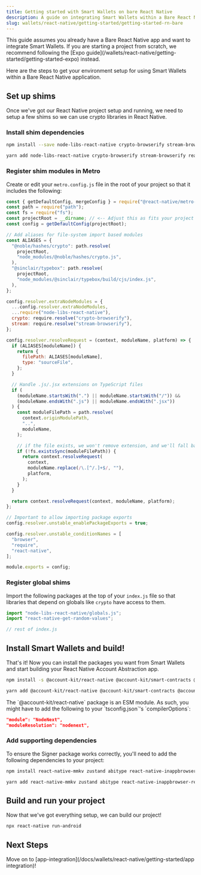 ```yaml
---
title: Getting started with Smart Wallets on bare React Native
description: A guide on integrating Smart Wallets within a Bare React Native application
slug: wallets/react-native/getting-started/getting-started-rn-bare
---
```


<Info>
  This guide assumes you already have a Bare React Native app and want to
  integrate Smart Wallets. If you are starting a project from scratch, we
  recommend following the [Expo
  guide](/wallets/react-native/getting-started/getting-started-expo) instead.
</Info>

Here are the steps to get your environment setup for using Smart Wallets within a Bare React Native application.

<Markdown src="../../../shared/react-native/prerequisites.mdx" />

## Set up shims

Once we've got our React Native project setup and running, we need to setup a few shims so we can use crypto libraries in React Native.

### Install shim dependencies

<CodeBlocks>

```bash npm
npm install --save node-libs-react-native crypto-browserify stream-browserify react-native-get-random-values
```

```bash yarn
yarn add node-libs-react-native crypto-browserify stream-browserify react-native-get-random-values
```

</CodeBlocks>

### Register shim modules in Metro

Create or edit your `metro.config.js` file in the root of your project so that it includes the following:

```js metro.config.js
const { getDefaultConfig, mergeConfig } = require("@react-native/metro-config");
const path = require("path");
const fs = require("fs");
const projectRoot = __dirname; // <-- Adjust this as fits your project setup
const config = getDefaultConfig(projectRoot);

// Add aliases for file-system import based modules
const ALIASES = {
  "@noble/hashes/crypto": path.resolve(
    projectRoot,
    "node_modules/@noble/hashes/crypto.js",
  ),
  "@sinclair/typebox": path.resolve(
    projectRoot,
    "node_modules/@sinclair/typebox/build/cjs/index.js",
  ),
};

config.resolver.extraNodeModules = {
  ...config.resolver.extraNodeModules,
  ...require("node-libs-react-native"),
  crypto: require.resolve("crypto-browserify"),
  stream: require.resolve("stream-browserify"),
};

config.resolver.resolveRequest = (context, moduleName, platform) => {
  if (ALIASES[moduleName]) {
    return {
      filePath: ALIASES[moduleName],
      type: "sourceFile",
    };
  }

  // Handle .js/.jsx extensions on TypeScript files
  if (
    (moduleName.startsWith(".") || moduleName.startsWith("/")) &&
    (moduleName.endsWith(".js") || moduleName.endsWith(".jsx"))
  ) {
    const moduleFilePath = path.resolve(
      context.originModulePath,
      "..",
      moduleName,
    );

    // if the file exists, we won't remove extension, and we'll fall back to normal resolution.
    if (!fs.existsSync(moduleFilePath)) {
      return context.resolveRequest(
        context,
        moduleName.replace(/\.[^/.]+$/, ""),
        platform,
      );
    }
  }

  return context.resolveRequest(context, moduleName, platform);
};

// Important to allow importing package exports
config.resolver.unstable_enablePackageExports = true;

config.resolver.unstable_conditionNames = [
  "browser",
  "require",
  "react-native",
];

module.exports = config;
```

### Register global shims

Import the following packages at the top of your `index.js` file so that libraries that depend on globals like `crypto` have access to them.

```js index.js
import "node-libs-react-native/globals.js";
import "react-native-get-random-values";

// rest of index.js
```

## Install Smart Wallets and build!

That's it! Now you can install the packages you want from Smart Wallets and start building your React Native Account Abstraction app.

<CodeBlocks>

```bash npm
npm install -s @account-kit/react-native @account-kit/smart-contracts @account-kit/infra
```

```bash yarn
yarn add @account-kit/react-native @account-kit/smart-contracts @account-kit/infra
```

</CodeBlocks>

<Tip>
The `@account-kit/react-native` package is an ESM module. As such, you might have to add the following to your `tsconfig.json`'s `compilerOptions`:

```json
"module": "NodeNext",
"moduleResolution": "nodenext",
```

</Tip>

### Add supporting dependencies

To ensure the Signer package works correctly, you'll need to add the following dependencies to your project:

<CodeBlocks>

```bash npm
npm install react-native-mmkv zustand abitype react-native-inappbrowser-reborn
```

```bash yarn
yarn add react-native-mmkv zustand abitype react-native-inappbrowser-reborn
```

</CodeBlocks>

## Build and run your project

Now that we've got everything setup, we can build our project!

```bash
npx react-native run-android
```

## Next Steps

Move on to [app-integration](/docs/wallets/react-native/getting-started/app integration)!
